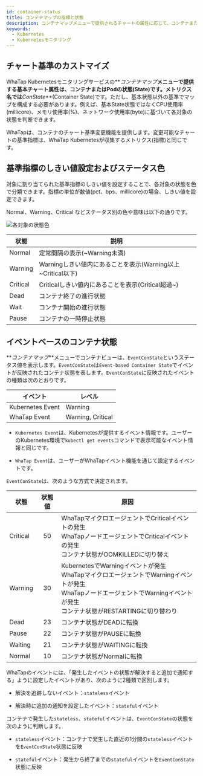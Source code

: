 ```yaml
---
id: container-status
title: コンテナマップの指標と状態
description: コンテナマップメニューで提供されるチャートの属性に応じて、コンテナまたはPodの状態を確認できます。
keywords:
  - Kubernetes
  - Kubernetesモニタリング
---
```


## チャート基準のカストマイズ

WhaTap Kubernetesモニタリングサービスの**_コンテナマップ_**メニューで提供する基本チャート属性は、コンテナまたはPodの状態(State)です。メトリクス名では**_ConState_**(Container State)です。ただし、基本状態以外の基準でマップを構成する必要があります。例えば、基本State状態ではなくCPU使用率(millicore)、メモリ使用率(%)、ネットワーク使用率(byte)に基づいて各対象の状態を判断できます。

WhaTapは、コンテナのチャート基準変更機能を提供します。変更可能なチャートの基準指標は、WhaTap Kubernetesが収集するメトリクス(指標)と同じです。

<ImgLang img='whatap_kubernetes_container_map_state_customization.png' desc='カスタマイズ可能なチャート基準一覧' />


<Containernotereset />

## 基準指標のしきい値設定およびステータス色

対象に割り当てられた基準指標のしきい値を設定することで、各対象の状態を色で分類できます。指標の単位が数値(pct、bps、millicore)の場合、しきい値を設定できます。

<span class='normal'>Normal</span>、<span class='slow'>Warning</span>、<span class='vslow'>Critical</span> などステータス別の色や意味は以下の通りです。

![各対象の状態色](/img/container-map-status-color.png)

| 状態                                  | 説明                                                                |
| ----------------------------------- | ----------------------------------------------------------------- |
| <span class='normal'>Normal</span>  | 定常間隔の表示(~Warning未満)                            |
| <span class='slow'>Warning</span>   | Warningしきい値内にあることを表示(Warning以上~Critical以下)     |
| <span class='vslow'>Critical</span> | Criticalしきい値内にあることを表示(Critical超過~)             |
| Dead                                | コンテナ終了の進行状態                                                       |
| Wait                                | コンテナ開始の進行状態                                                       |
| Pause                               | コンテナの一時停止状態                                                       |

## イベントベースのコンテナ状態

**_コンテナマップ_**メニューでコンテナビューは、`EventConState`というステータス値を表示します。`EventConState`は`Event-based Container State`でイベントが反映されたコンテナ状態を表します。`EventConState`に反映されたイベントの種類は次のとおりです。

| イベント             | レベル                                                                    |
| ---------------- | ---------------------------------------------------------------------- |
| Kubernetes Event | <span class='slow'>Warning</span>                                      |
| WhaTap Event     | <span class='slow'>Warning</span>, <span class='vslow'>Critical</span> |

- `Kubernetes Event`は、Kubernetesが提供するイベント情報です。ユーザーのKubernetes環境で`kubectl get events`コマンドで表示可能なイベント情報と同じです。

- `WhaTap Event`は、ユーザーがWhaTapイベント機能を通じて設定するイベントです。

`EventConState`は、次のような方式で決定されます。

| 状態                                  | 状態値 | 原因                                                                                                                           |
| ----------------------------------- | :-: | ---------------------------------------------------------------------------------------------------------------------------- |
| <span class='vslow'>Critical</span> |  50 | WhaTapマイクロエージェントでCriticalイベントの発生<br/>WhaTapノードエージェントでCriticalイベントの発生<br/>コンテナ状態がOOMKILLEDに切り替え                               |
| <span class='slow'>Warning</span>   |  30 | KubernetesでWarningイベントが発生<br/>WhaTapマイクロエージェントでWarningイベントが発生<br/>WhaTapノードエージェントでWarningイベントが発生<br/>コンテナ状態がRESTARTINGに切り替わり |
| Dead                                |  23 | コンテナ状態がDEADに転換                                                                                                               |
| Pause                               |  22 | コンテナ状態がPAUSEに転換                                                                                                              |
| Waiting                             |  21 | コンテナ状態がWAITINGに転換                                                                                                            |
| <span class='normal'>Normal</span>  |  10 | コンテナ状態がNormalに転換                                                                                                             |

WhaTapのイベントには、「発生したイベントの状態が解決すると追加で通知する」ように設定したイベントがあり、次のように2種類で区別します。

- 解決を追跡しないイベント：`stateless`イベント

- 解決時に追加の通知を設定したイベント：`stateful`イベント

コンテナで発生した`stateless`、`stateful`イベントは、`EventConState`の状態を次のように判断します。 

- `stateless`イベント：コンテナで発生した直近の1分間の`stateless`イベントを`EventConState`状態に反映

- `stateful`イベント：発生から終了までの`stateful`イベントを`EventConState`状態に反映
